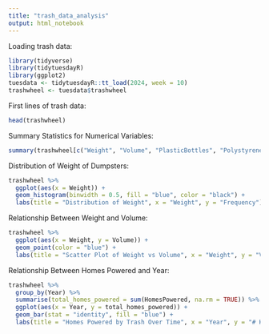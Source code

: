 ```yaml
---
title: "trash_data_analysis"
output: html_notebook
---
```


Loading trash data:
```r
library(tidyverse)
library(tidytuesdayR)
library(ggplot2)
tuesdata <- tidytuesdayR::tt_load(2024, week = 10)
trashwheel <- tuesdata$trashwheel
```

First lines of trash data:
```r
head(trashwheel)
```


Summary Statistics for Numerical Variables:
```r
summary(trashwheel[c("Weight", "Volume", "PlasticBottles", "Polystyrene", "CigaretteButts", "GlassBottles", "PlasticBags", "Wrappers", "SportsBalls", "HomesPowered")])
```

Distribution of Weight of Dumpsters:
```r
trashwheel %>% 
  ggplot(aes(x = Weight)) + 
  geom_histogram(binwidth = 0.5, fill = "blue", color = "black") + 
  labs(title = "Distribution of Weight", x = "Weight", y = "Frequency")
```

Relationship Between Weight and Volume:
```r
trashwheel %>% 
  ggplot(aes(x = Weight, y = Volume)) + 
  geom_point(color = "blue") + 
  labs(title = "Scatter Plot of Weight vs Volume", x = "Weight", y = "Volume")
```



Relationship Between Homes Powered and Year:
```r
trashwheel %>%
  group_by(Year) %>%
  summarise(total_homes_powered = sum(HomesPowered, na.rm = TRUE)) %>%
  ggplot(aes(x = Year, y = total_homes_powered)) +
  geom_bar(stat = "identity", fill = "blue") +
  labs(title = "Homes Powered by Trash Over Time", x = "Year", y = "# Homes Powered")
```



